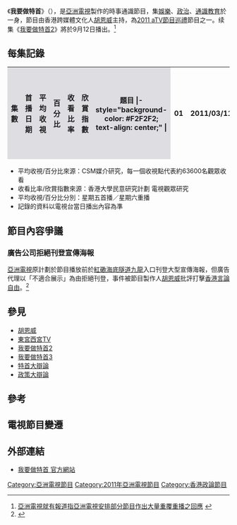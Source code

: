 {{亞視節目
|名稱 = 我要做特首<br>{{lang|en|I want to be CE}}
|英文劇名 = 
|圖像 =  [[File:I_want_to_be_CE.jpg|300px]]
|別名 =
|類型 = 時事通識節目
|原創 = [[亞洲電視|亞洲電視]]
|監製 = [[胡恩威|胡恩威]]
|編導 = 
|助理編導 = 
|製作人 = 
| 主持       = [[胡恩威|胡恩威]]
|海外推出日期 = 
|主題音樂 = 
|主題曲 = 
|作曲 = 
|填詞 = 
|主唱 = 
|國家 = {{HK}}
|語言 = [[粵語|粵語]]
|集數 = 13
|每集列表 = 
|製作年份 = 2011年
|執行製作 = 
|製作統籌 =
|副製作人 =
|共同製作人 =
|剪輯 =
|外景 =
|機位 =
|每集長 =約60分鐘（連廣告）
|aTV-11播出日期 = 2011年3月11日-2011年6月3日
|aTV-11视频制式= [[16:9|16:9]] [[SDTV|SDTV]] [[576i|576i]]
|aTV-11音频制式= [[立體聲|立體聲]]
|aTV-11播出時間 = 逢星期五21:30-22:30<br/>4月1日暫停播映
重播：逢星期六22:00-23:00
|aTV-12播出日期= 2011年3月12日--2011年6月4日
|aTV-12视频制式= [[16:9|16:9]] [[HDTV|HDTV]] [[1080i|1080i]]
|aTV-12音频制式= [[立體聲|立體聲]]
|aTV-12播出時間 = 逢星期六22:00-23:00<br/>5月21日暫停播映<br/>6月4日暫停播映
|官方網站 = https://web.archive.org/web/20110314003430/http://www.hkatv.com/v3/11/infoprogram/iwanttobece/ 
|imdb_id =
|tv_com_id 
}}

《'''我要做特首'''》（{{lang-en|'''I want to be CE'''}}），是[[亞洲電視|亞洲電視]]製作的時事通識節目，集[[娛樂|娛樂]]、[[政治|政治]]、[[通識教育|通識教育]]於一身，節目由香港跨媒體文化人[[胡恩威|胡恩威]]主持，為[[2011_aTV節目巡禮|2011 aTV節目巡禮]]節目之一。续集《[[我要做特首2|我要做特首2]]》將於9月12日播出。<ref>[http://app.hkatv.com/atvnews/main.php?id=3918 亞洲電視就有報道指亞洲電視安排部分節目作出大量重覆重播之回應] {{webarchive|url=https://web.archive.org/web/20160304190325/http://app.hkatv.com/atvnews/main.php?id=3918 |date=2016-03-04 }}</ref>

== 每集記錄 ==
{| class="wikitable"
|-
!width="40"style="background-color:#DEDDE2"|集數
!width="200"style="background-color:#DEDDE2"|首播日期
!width="50"style="background-color:#DEDDE2"|平均收視
!width="50"style="background-color:#DEDDE2"|百分比
!width="50"style="background-color:#DEDDE2"|收看比率
!width="50"style="background-color:#DEDDE2"|欣賞指數
!width="300"style="background-color:#DEDDE2"|題目
|- style="background-color: #F2F2F2; text-align: center;" |
| 01 || 2011/03/11 || 3[[收視點|點]] || 10% || 14.7% || 62.9 || 特首兩面不是人？
|- style="background-color: #F2F2F2; text-align: center;" |
| 02 || 2011/03/18 || 3[[收視點|點]] || 10% || 18.4% || 62.6 || 誰是真命天子？誰想做太上皇？
|- style="background-color: #F2F2F2; text-align: center;" |
| 03 || 2011/03/25 || 3[[收視點|點]]／2[[收視點|點]] || 9%／10% || -- || -- || 人民為公務員服務？
|- style="background-color: #F2F2F2; text-align: center;" |
| 04 || 2011/04/02 || 3[[收視點|點]] || 10% || -- || -- || 003 特首智破地產黨？
|- style="background-color: #F2F2F2; text-align: center;" |
| 05 || 2011/04/08 || 2[[收視點|點]]／1[[收視點|點]] || 7%／7% || 26.6% || 60.8 || 大學才是政策研究基地
|- style="background-color: #F2F2F2; text-align: center;" |
| 06 || 2011/04/15 || 1[[收視點|點]]／1[[收視點|點]] || 3%／6% || -- || -- || 中國在變 香港不能不變
|- style="background-color: #F2F2F2; text-align: center;" |
| 07 || 2011/04/22 || 2[[收視點|點]]／2[[收視點|點]] || 7%／13% || -- || -- || 區議會不是蛇宴齋宴
|- style="background-color: #F2F2F2; text-align: center;" |
| 08 || 2011/04/29 || 2[[收視點|點]] || 7% || -- || -- || 因財施教
|- style="background-color: #F2F2F2; text-align: center;" |
| 09 || 2011/05/06 || 2[[收視點|點]]／2[[收視點|點]] || 6%/7% || -- || -- || 政務官舢板充炮艇
|- style="background-color: #F2F2F2; text-align: center;" |
| 10 || 2011/05/13 || 2[[收視點|點]] || 6% || -- || -- || 環保是愛的教育
|- style="background-color: #F2F2F2; text-align: center;" |
| 11 || 2011/05/20 || 2[[收視點|點]]／2[[收視點|點]] || 6%/11% || -- || -- || 淺物鬥窮人，外判拼招標
|- style="background-color: #F2F2F2; text-align: center;" |
| 12 || 2011/05/27 || 2[[收視點|點]]／2[[收視點|點]] || 5%/12% || -- || -- || 向類固醇經濟說“不”！
|- style="background-color: #F2F2F2; text-align: center;" |
| 13 || 2011/06/03 || 2[[收視點|點]]／1[[收視點|點]] || 7%/7% || 22.7% || 68.6 || 明天會更好特首
|}
<span style="font-size:smaller;">
* 平均收視/百分比來源：CSM媒介研究，每一個收視點代表約63600名觀眾收看
* 收看比率/欣賞指數來源：香港大學民意研究計劃 電視觀眾研究
* 平均收視/百分比分別：星期五首播／星期六重播
* 記錄的資料以電視台當日播出內容為準
</span>

== 節目內容爭議 ==
=== 廣告公司拒絕刊登宣傳海報 ===
[[亞洲電視|亞洲電視]]原計劃於節目播放前於[[紅磡海底隧道|紅磡海底隧道]][[九龍|九龍]]入口刊登大型宣傳海報，但廣告代理以「不適合展示」為由拒絕刊登，事件被節目製作人[[胡恩威|胡恩威]]批評打擊[[香港|香港]][[言論自由|言論自由]]。<ref>{{Cite web |url=http://hk.apple.nextmedia.com/template/apple/art_main.php?iss_id=20110310&sec_id=4104&subsec_id=15333&art_id=15059896&cat_id=45&coln_id=20 |title=隔牆有耳： ATV出位節目被封殺 |access-date=2011-03-15 |archive-date=2011-08-24 |archive-url=https://web.archive.org/web/20110824081025/http://hk.apple.nextmedia.com/template/apple/art_main.php?iss_id=20110310&sec_id=4104&subsec_id=15333&art_id=15059896&cat_id=45&coln_id=20 |dead-url=no }}</ref>

== 參見 ==
*[[胡恩威|胡恩威]]
*[[東宮西宮TV|東宮西宮TV]]
*[[我要做特首2|我要做特首2]]
*[[我要做特首3|我要做特首3]]
*[[特首大辯論|特首大辯論]]
*[[政策大辯論|政策大辯論]]

== 參考 ==
<references/>

== 電視節目變遷 ==
{{電視節目的變遷
|電視台={{HK}} [[亞洲電視|亞洲電視]] {{ATV-Home}}
|播放檔次=星期五21:30-22:30節目
|節目名稱=我要做特首<br/>（2011年3月11日－2011年6月3日）
|上一節目=[[吉星高照|吉星高照]]<br/>（－2011年3月4日）
|下一節目=[[李祘_(電視劇)|李祘]]<br/>（2011年6月10日－）
|2電視台={{HK}} [[亞洲電視|亞洲電視]] {{ATV-Home}}
|2播放檔次=星期六22:00-23:00 重播
|2節目名稱=我要做特首<br/>（2011年4月2日－2011年6月4日）
|2上一節目=[[李祘_(電視劇)|戲勢連場：李祘]]<br/>（－2011年3月26日）
|2下一節目=未定
}}

{{電視節目的變遷
|電視台={{HK}} [[亞洲電視|亞洲電視]] [[亞洲電視亞洲台|亞洲台]]
|播放檔次=星期六22:00-23:00節目
|節目名稱=我要做特首<br/>（2011年3月12日－2011年6月4日）
|上一節目=沒有資料<br/>（－2011年3月5日）
|下一節目=未定<br/>（2011年－）
}}

== 外部連結 ==
*[https://web.archive.org/web/20110314003430/http://www.hkatv.com/v3/11/infoprogram/iwanttobece/ 我要做特首 官方網站]

[[Category:亞洲電視節目|Category:亞洲電視節目]]
[[Category:2011年亞洲電視節目|Category:2011年亞洲電視節目]]
[[Category:香港政論節目|Category:香港政論節目]]